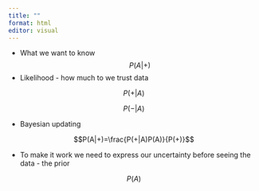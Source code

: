```yaml
---
title: ""
format: html
editor: visual
---
```


-   What we want to know $$P(A|+)$$
-   Likelihood - how much to we trust data

$$P(+|A)$$

$$P(-|A)$$

-   Bayesian updating

$$P(A|+)=\frac{P(+|A)P(A)}{P(+)}$$

-   To make it work we need to express our uncertainty before seeing the data - the prior

$$P(A)$$
